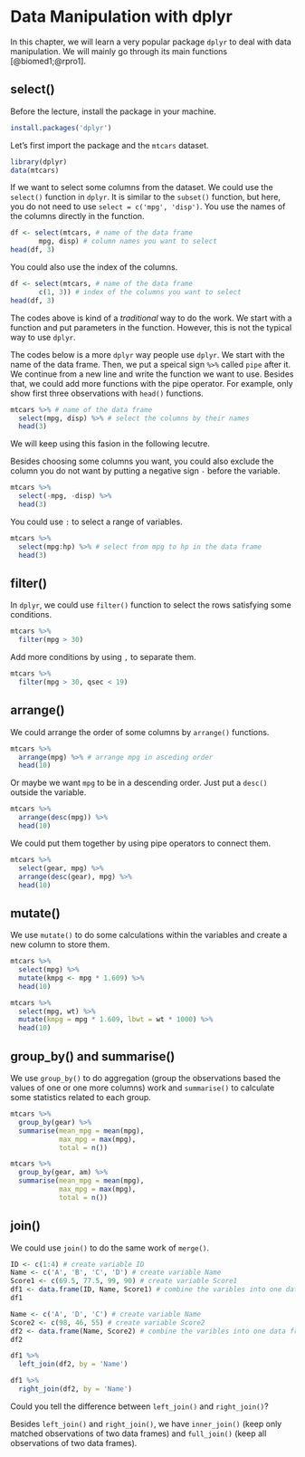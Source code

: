 # Data Manipulation with dplyr

In this chapter, we will learn a very popular package ``dplyr`` to deal with data manipulation. We will mainly go through its main functions [@biomed1;@rpro1].

## select()

Before the lecture, install the package in your machine.

```r
install.packages('dplyr')
```


Let's first import the package and the ``mtcars`` dataset.

```r
library(dplyr)
data(mtcars)
```

If we want to select some columns from the dataset. We could use the ``select()`` function in ``dplyr``. It is similar to the ``subset()`` function, but here, you do not need to use ``select = c('mpg', 'disp')``. You use the names of the columns directly in the function.

```r
df <- select(mtcars, # name of the data frame
       mpg, disp) # column names you want to select
head(df, 3)
```

You could also use the index of the columns.

```r
df <- select(mtcars, # name of the data frame
       c(1, 3)) # index of the columns you want to select
head(df, 3)
```

The codes above is kind of a *traditional* way to do the work. We start with a function and put parameters in the function. However, this is not the typical way to use ``dplyr``.

The codes below is a more ``dplyr`` way people use ``dplyr``. We start with the name of the data frame. Then, we put a speical sign ``%>%`` called ``pipe`` after it. We continue from a new line and write the function we want to use. Besides that, we could add more functions with the pipe operator. For example, only show first three observations with ``head()`` functions. 

```r
mtcars %>% # name of the data frame
  select(mpg, disp) %>% # select the columns by their names
  head(3)
```

We will keep using this fasion in the following lecutre.

Besides choosing some columns you want, you could also exclude the column you do not want by putting a negative sign ``-`` before the variable.

```r
mtcars %>%
  select(-mpg, -disp) %>%
  head(3)
```

You could use ``:`` to select a range of variables.

```r
mtcars %>%
  select(mpg:hp) %>% # select from mpg to hp in the data frame
  head(3)
```

## filter()

In ``dplyr``, we could use ``filter()`` function to select the rows satisfying some conditions.

```r
mtcars %>%
  filter(mpg > 30)
```

Add more conditions by using ``,`` to separate them.

```r
mtcars %>%
  filter(mpg > 30, qsec < 19)
```

## arrange()

We could arrange the order of some columns by ``arrange()`` functions.

```r
mtcars %>%
  arrange(mpg) %>% # arrange mpg in asceding order
  head(10)
```

Or maybe we want ``mpg`` to be in a descending order. Just put a ``desc()`` outside the variable.

```r
mtcars %>%
  arrange(desc(mpg)) %>%
  head(10)
```

We could put them together by using pipe operators to connect them.

```r
mtcars %>%
  select(gear, mpg) %>%
  arrange(desc(gear), mpg) %>%
  head(10)
```

## mutate()

We use ``mutate()`` to do some calculations within the variables and create a new column to store them.

```r
mtcars %>%
  select(mpg) %>%
  mutate(kmpg <- mpg * 1.609) %>%
  head(10)
```


```r
mtcars %>%
  select(mpg, wt) %>%
  mutate(kmpg = mpg * 1.609, lbwt = wt * 1000) %>%
  head(10)
```

## group_by() and summarise()

We use ``group_by()`` to do aggregation (group the observations based the values of one or one more columns) work and ``summarise()`` to calculate some statistics related to each group.

```r
mtcars %>%
  group_by(gear) %>%
  summarise(mean_mpg = mean(mpg),
            max_mpg = max(mpg),
            total = n())
```

```r
mtcars %>%
  group_by(gear, am) %>%
  summarise(mean_mpg = mean(mpg),
            max_mpg = max(mpg),
            total = n())
```

## join()

We could use ``join()`` to do the same work of ``merge()``.

```r
ID <- c(1:4) # create variable ID
Name <- c('A', 'B', 'C', 'D') # create variable Name
Score1 <- c(69.5, 77.5, 99, 90) # create variable Score1
df1 <- data.frame(ID, Name, Score1) # combine the varibles into one data frame called df1
df1

Name <- c('A', 'D', 'C') # create variable Name
Score2 <- c(98, 46, 55) # create variable Score2
df2 <- data.frame(Name, Score2) # combine the varibles into one data frame called df2
df2
```

```r
df1 %>%
  left_join(df2, by = 'Name')
```

```r
df1 %>%
  right_join(df2, by = 'Name')
```

Could you tell the difference between ``left_join()`` and ``right_join()``?

Besides ``left_join()`` and ``right_join()``, we have ``inner_join()`` (keep only matched observations of two data frames) and ``full_join()`` (keep all observations of two data frames).





